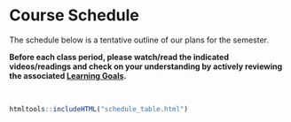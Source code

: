 # Course Schedule {-}

The schedule below is a tentative outline of our plans for the semester.

**Before each class period, please watch/read the indicated videos/readings and check on your understanding by actively reviewing the associated [Learning Goals](learning-goals.html).** 


<br>

```r
htmltools::includeHTML("schedule_table.html")
```
